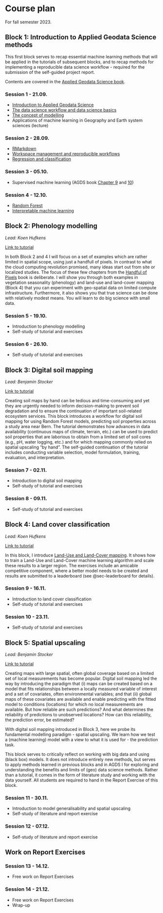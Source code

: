 # Course plan {#sec-plan}

For fall semester 2023.

## Block 1: Introduction to Applied Geodata Science methods {.unnumbered}

This first block serves to recap essential machine learning methods that will be applied in the tutorials of subsequent blocks, and to recap methods for implementing a reproducible data science workflow - required for the submission of the self-guided project report.

Contents are covered in the [Applied Geodata Science book](https://geco-bern.github.io/agds/).

### Session 1 - 21.09. {.unnumbered}

- [Introduction to Applied Geodata Science](https://geco-bern.github.io/agds/introduction.html#what-is-applied-geodata-science)
- [The data science workflow and data science basics](https://geco-bern.github.io/agds/introduction.html#the-data-science-workflow)
- [The concept of modelling](https://geco-bern.github.io/agds/introduction.html#a-new-modelling-paradigm)
- Applications of machine learning in Geography and Earth system sciences (lecture)

### Session 2 - 28.09. {.unnumbered}

- [RMarkdown](https://geco-bern.github.io/agds/gettingstarted.html#rmarkdown)
- [Workspace management and reproducible workflows](https://geco-bern.github.io/agds/gettingstarted.html#wspmgmt)
- [Regression and classification](https://geco-bern.github.io/agds/regressionclassification.html)

### Session 3 - 05.10. {.unnumbered}

- Supervised machine learning (AGDS book [Chapter 9](https://geco-bern.github.io/agds/supervisedmli.html) and [10](https://geco-bern.github.io/agds/supervisedmlii.html))

### Session 4 - 12.10. {.unnumbered}

- [Random Forest](https://geco-bern.github.io/agds/randomforest.html)
- [Interpretable machine learning](https://geco-bern.github.io/agds/interpretableml.html)

## Block 2: Phenology modelling {.unnumbered}

*Lead: Koen Hufkens*

[Link to tutorial](https://geco-bern.github.io/handfull_of_pixels/phenology_modelling.html)

In both Block 2 and 4 I will focus on a set of examples which are rather limited in spatial scope, using just a handfull of pixels. In contrast to what the cloud computing revolution promised, many ideas start out from site or localized studies. The focus of these few chapters from the [Handful of Pixels](https://geco-bern.github.io/handfull_of_pixels/phenology_modelling.html) book is deliberate. I will show you through both examples in vegetation seasonality (phenology) and land-use and land-cover mapping (Block 4) that you can experiment with geo-spatial data on limited compute infrastructure. Furthermore, it also shows you that true science can be done with relatively modest means. You will learn to do big science with small data.

### Session 5 - 19.10. {.unnumbered}

- Introduction to phenology modelling
- Self-study of tutorial and exercises

### Session 6 - 26.10. {.unnumbered}

- Self-study of tutorial and exercises

## Block 3: Digital soil mapping {.unnumbered}

*Lead: Benjamin Stocker*

[Link to tutorial](https://geco-bern.github.io/tutorial_digital_soil_mapping/)

Creating soil maps by hand can be tedious and time-consuming and yet they are urgently needed to inform decision-making to prevent soil degradation and to ensure the continuation of important soil-related ecosystem services. This block introduces a workflow for digital soil mapping for using Random Forest models, predicting soil properties across a study area near Bern. The tutorial demonstrates how advances in data availability (continuous maps of climate, terrain, etc.) can be used to predict soil properties that are laborious to obtain from a limited set of soil cores (e.g., pH, water logging, etc.) and for which mapping commonly relied on spatial upscaling "by hand". The self-guided continuation of the tutorial includes conducting variable selection, model formulation, training, evaluation, and interpretation.

### Session 7 - 02.11. {.unnumbered}

- Introduction to digital soil mapping
- Self-study of tutorial and exercises

### Session 8 - 09.11. {.unnumbered}

- Self-study of tutorial and exercises

## Block 4: Land cover classification {.unnumbered}

*Lead: Koen Hufkens*

[Link to tutorial](https://geco-bern.github.io/handfull_of_pixels/land_cover_classification.html)

In this block, I introduce [Land-Use and Land-Cover mapping](https://geco-bern.github.io/handfull_of_pixels/land_cover_classification.html). It shows how to train a Land-Use and Land-Cover machine learning algorithm and scale these results to a larger region. The exercises include an amicable competitive component, where a better model needs to be created and results are submitted to a leaderboard (see @sec-leaderboard for details).

### Session 9 - 16.11. {.unnumbered}

- Introduction to land cover classification
- Self-study of tutorial and exercises

### Session 10 - 23.11. {.unnumbered}

- Self-study of tutorial and exercises

## Block 5: Spatial upscaling {.unnumbered}

*Lead: Benjamin Stocker*

[Link to tutorial](https://geco-bern.github.io/spatial_upscaling/)

Creating maps with large spatial, often global coverage based on a limited set of local measurements has become popular. Digital soil mapping led the way by introducing the paradigm that (i) maps can be created based on a model that fits relationships between a locally measured variable of interest and a set of covariates, often environmental variables; and that (ii) global maps of these covariates are available and enable predicting with the fitted model to conditions (locations) for which no local measurements are available. But how reliable are such predictions? And what determines the reliability of predictions to unobserved locations? How can this reliability, the  prediction error, be estimated? 

With digital soil mapping introduced in Block 3, here we probe its fundamental modelling paradigm - spatial upscaling. We learn how we test a (machine learning) model with a view to what it is used for - the prediction task.

This block serves to critically reflect on working with big data and using (black box) models. It does not introduce entirely new methods, but serves to apply methods learned in previous blocks and in AGDS I for exploring and understanding the benefits and limits of (geo) data science methods. Rather than a tutorial, it comes in the form of literature study and working with the data yourself. All students are required to hand in the Report Exercise of this block.

### Session 11 - 30.11. {.unnumbered}

- Introduction to model generalisability and spatial upscaling
- Self-study of literature and report exercise

### Session 12 - 07.12. {.unnumbered}

- Self-study of literature and report exercise

## Work on Report Exercises {.unnumbered}

### Session 13 - 14.12. {.unnumbered}

- Free work on Report Exercises

### Session 14 - 21.12. {.unnumbered}

- Free work on Report Exercises
- Wrap-up


<!-- ```{r} -->
<!-- ``` -->

<!-- ### Basic expressions -->

<!-- An expression is a set of commands that returns a value. -->

<!-- Click `Run Code` to run the following R code. -->

<!-- Execute this simple calculation. -->

<!-- ```{r} -->
<!-- 50 * 2.2 -->
<!-- ``` -->

<!-- Show the first rows of a table. -->

<!-- ```{r} -->
<!-- head(mtcars) -->
<!-- ``` -->

<!-- ::: {.callout-note} -->
<!-- ### Exercise -->

<!-- Show the last rows of the `mtcars` table. -->

<!-- ```{r} -->
<!-- # Add you code here -->
<!-- ``` -->

<!-- Your result should look like the plot below -->
<!-- ::: -->

<!-- ::: {.callout-tip collapse="true"} -->
<!-- ### Expected Result -->

<!-- ```{r} -->
<!-- #| echo: false -->
<!-- tail(mtcars) -->
<!-- ``` -->
<!-- ::: -->
